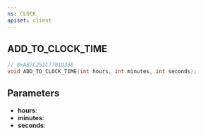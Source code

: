 ```yaml
---
ns: CLOCK
apiset: client
---
```

## ADD_TO_CLOCK_TIME

```c
// 0xAB7C251C7701D336
void ADD_TO_CLOCK_TIME(int hours, int minutes, int seconds);
```


## Parameters
* **hours**:
* **minutes**:
* **seconds**: